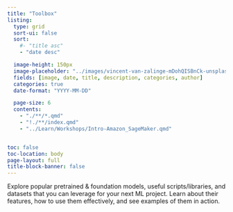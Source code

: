 ```yaml
---
title: "Toolbox"
listing:
  type: grid
  sort-ui: false
  sort:
    #- "title asc"
    - "date desc"

  image-height: 150px
  image-placeholder: "../images/vincent-van-zalinge-mDohQISBnCk-unsplash.jpg"
  fields: [image, date, title, description, categories, author]
  categories: true
  date-format: "YYYY-MM-DD"

  page-size: 6
  contents:
    - "./**/*.qmd"
    - "!./**/index.qmd"
    - "../Learn/Workshops/Intro-Amazon_SageMaker.qmd"


toc: false
toc-location: body
page-layout: full
title-block-banner: false
---
```

Explore popular pretrained & foundation models, useful scripts/libraries, and datasets that you can leverage for your next ML project. Learn about their features, how to use them effectively, and see examples of them in action.
